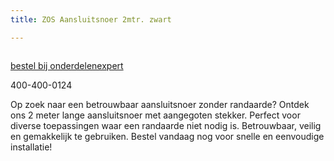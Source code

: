 ```yaml
---
title: ZOS Aansluitsnoer 2mtr. zwart

---
```



<Image src={imageProduct} width={imageProduct.width} alt="" />

[bestel bij onderdelenexpert](https://www.onderdelenexpert.nl/zos-aansluitsnoer-2mtr-zwart-met-schakelaar-53366)

400-400-0124

Op zoek naar een betrouwbaar aansluitsnoer zonder randaarde? Ontdek ons 2 meter lange aansluitsnoer met aangegoten stekker. Perfect voor diverse toepassingen waar een randaarde niet nodig is. Betrouwbaar, veilig en gemakkelijk te gebruiken. Bestel vandaag nog voor snelle en eenvoudige installatie!
